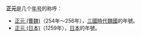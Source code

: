 '''正元'''是几个[[年号|年号]]的称呼：

*[[正元_(曹魏)|正元 (曹魏)]]（254年～256年），[[三国|三國時代]][[曹魏|魏國]]的年號。
*[[正元_(日本)|正元 (日本)]]（1259年），[[日本|日本]]的年號。
{{disambig|cat=年号消歧义}}